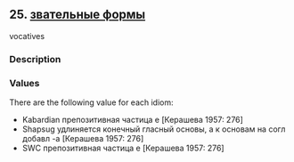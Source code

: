 ## 25. <a href =  'https://agricolamz.github.io/The_Circassian_Isoglosses_Database/25.html'>звательные формы</a>
vocatives

### Description



### Values
There are the following value for each idiom:

* Kabardian  препозитивная частица e [Керашева 1957: 276] 
* Shapsug  удлиняется конечный гласный основы, а к основам на согл добавл -а [Керашева 1957: 276] 
* SWC  препозитивная частица e [Керашева 1957: 276] 

